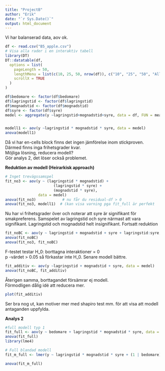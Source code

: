 ```yaml
---
title: "ProjectB"
author: "Erik"
date: "`r Sys.Date()`"
output: html_document
---
```

Vi har balanserad data, aov ok. \

```r

df <- read.csv("B5_apple.csv")
# Visa alla rader i en interaktiv tabell
library(DT)
DT::datatable(df,
  options = list(
    pageLength = 50,
    lengthMenu = list(c(10, 25, 50, nrow(df)), c("10", "25", "50", "All")),
    scrollX = TRUE
  )
)

df$bedomare <- factor(df$bedomare)
df$lagringstid <- factor(df$lagringstid)
df$mognadstid <- factor(df$mognadstid)
df$syre <- factor(df$syre)
medel <- aggregate(y ~lagringstid+mognadstid+syre, data = df, FUN = mean)


modell1 <- aov(y ~lagringstid * mognadstid * syre, data = medel)
anova(modell1)
```


Då vi har en-cells block finns det ingen jämförelse inom stickproven. Därmed finns inga frihetsgrader kvar. \
Möjliga lösning, reducera modell? \
Gör analys 2, det löser också problemet. \

**Reduktion av modell (Heirarkisk approach)** \

```r
# Inget trevägssamspel
fit_no3 <- aov(y ~ (lagringstid * mognadstid) +
                      (lagringstid * syre) +
                      (mognadstid * syre),
               data = medel)
anova(fit_no3)            # nu får du residual-df > 0
anova(fit_no3, modell1)  # (kan visa varning pga fit_full är perfekt
```

Nu har vi frihetsgrader över och noterar att syre är signifikant för smakpreferens. Samspelet av lagringstid och syre närmast att vara signifikant. Lagringstid och mognadstid helt insignifikant. Fortsatt reduktion\

```r
fit_noBC <- aov(y ~ lagringstid + mognadstid + syre + lagringstid:syre, data = medel)
anova(fit_noBC)
anova(fit_no3, fit_noBC)
```

F-testet testar H_0: borttagna interaktioner = 0 \
p -värdet > 0.05 så förkastar inte H_0. Senare modell bättre.

```r
fit_additiv <- aov(y ~lagringstid + mognadstid + syre, data = medel)
anova(fit_noBC, fit_additiv)
```

Återigen samma, borttagandet försämrar ej modell.\
Förmodligen dålig idé att reducera mer. \

```r
plot(fit_additiv)
```

Ser bra nog ut, kan motiver mer med shapiro test mm. för att visa att modell antaganden uppfylda. \

**Analys 2**\


```r
#full modell typ 1
fit_full <- aov(y ~ bedomare + lagringstid * mognadstid * syre, data = df)
anova(fit_full)
library(lme4)

# Full blandad modell
fit_m_full <- lmer(y ~ lagringstid * mognadstid * syre + (1 | bedomare), data = df, REML = FALSE)

anova(fit_m_full)
```

